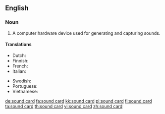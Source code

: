 ==English==

===Noun===
{{en-noun}}

# {{computer hardware}} A computer hardware device used for generating and capturing sounds.

====Translations====
{{trans-top|A computer hardware device used for generating and capturing sounds}}
* Dutch: {{t|nl|geluidskaart}}
* Finnish: {{t+|fi|äänikortti}}
* French: {{t|fr|carte son|f}}
* Italian: {{t|it|scheda audio|f}}
{{trans-mid}}
* Swedish: {{t+|sv|ljudkort}}
* Portuguese: {{t-|pt|placa de som}}
* Vietnamese: {{t|vi|bo mạch âm thanh}}
{{trans-bottom}}

[[de:sound card]]
[[fa:sound card]]
[[kk:sound card]]
[[pl:sound card]]
[[fi:sound card]]
[[ta:sound card]]
[[th:sound card]]
[[vi:sound card]]
[[zh:sound card]]